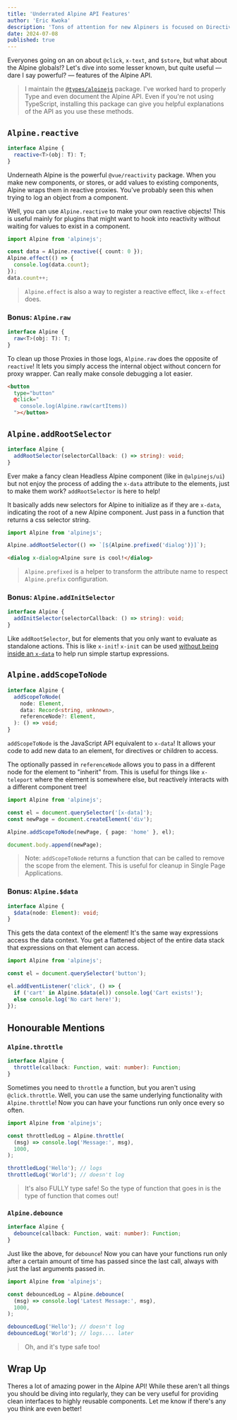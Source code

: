 ```yaml
---
title: 'Underrated Alpine API Features'
author: 'Eric Kwoka'
description: 'Tons of attention for new Alpiners is focused on Directives and Magics, but the Alpine Global is packed full of interesting options that can be very useful.'
date: 2024-07-08
published: true
---
```


Everyones going on an on about `@click`, `x-text`, and `$store`, but what about the Alpine globals!? Let's dive into some lesser known, but quite useful — dare I say powerful? — features of the Alpine API.

> I maintain the [`@types/alpinejs`](https://www.npmjs.com/package/@types/alpinejs) package. I've worked hard to properly Type and even document the Alpine API. Even if you're not using TypeScript, installing this package can give you helpful explanations of the API as you use these methods.

## `Alpine.reactive`

```ts
interface Alpine {
  reactive<T>(obj: T): T;
}
```

Underneath Alpine is the powerful `@vue/reactivity` package. When you make new components, or stores, or add values to existing components, Alpine wraps them in reactive proxies. You've probably seen this when trying to log an object from a component.

Well, you can use `Alpine.reactive` to make your own reactive objects! This is useful mainly for plugins that might want to hook into reactivity without waiting for values to exist in a component.

```ts
import Alpine from 'alpinejs';

const data = Alpine.reactive({ count: 0 });
Alpine.effect(() => {
  console.log(data.count);
});
data.count++;
```

> `Alpine.effect` is also a way to register a reactive effect, like `x-effect` does.

### Bonus: `Alpine.raw`

```ts
interface Alpine {
  raw<T>(obj: T): T;
}
```

To clean up those Proxies in those logs, `Alpine.raw` does the opposite of `reactive`! It lets you simply access the internal object without concern for proxy wrapper. Can really make console debugging a lot easier.

```html
<button
  type="button"
  @click="
    console.log(Alpine.raw(cartItems))
  "></button>
```

## `Alpine.addRootSelector`

```ts
interface Alpine {
  addRootSelector(selectorCallback: () => string): void;
}
```

Ever make a fancy clean Headless Alpine component (like in `@alpinejs/ui`) but not enjoy the process of adding the `x-data` attribute to the elements, just to make them work? `addRootSelector` is here to help!

It basically adds new selectors for Alpine to initialize as if they are `x-data`, indicating the root of a new Alpine component. Just pass in a function that returns a css selector string.

```ts
import Alpine from 'alpinejs';

Alpine.addRootSelector(() => `[${Alpine.prefixed('dialog')}]`);
```

```html
<dialog x-dialog>Alpine sure is cool!</dialog>
```

> `Alpine.prefixed` is a helper to transform the attribute name to respect `Alpine.prefix` configuration.

### Bonus: `Alpine.addInitSelector`

```ts
interface Alpine {
  addInitSelector(selectorCallback: () => string): void;
}
```

Like `addRootSelector`, but for elements that you only want to evaluate as standalone actions. This is like `x-init`! `x-init` can be used [without being inside an `x-data`](https://alpinejs.dev/directives/init#standalone-x-init) to help run simple startup expressions.

## `Alpine.addScopeToNode`

```ts
interface Alpine {
  addScopeToNode(
    node: Element,
    data: Record<string, unknown>,
    referenceNode?: Element,
  ): () => void;
}
```

`addScopeToNode` is the JavaScript API equivalent to `x-data`! It allows your code to add new data to an element, for directives or children to access.

The optionally passed in `referenceNode` allows you to pass in a different node for the element to "inherit" from. This is useful for things like `x-teleport` where the element is somewhere else, but reactively interacts with a different component tree!

```ts
import Alpine from 'alpinejs';

const el = document.querySelector('[x-data]');
const newPage = document.createElement('div');

Alpine.addScopeToNode(newPage, { page: 'home' }, el);

document.body.append(newPage);
```

> Note: `addScopeToNode` returns a function that can be called to remove the scope from the element. This is useful for cleanup in Single Page Applications.

### Bonus: `Alpine.$data`

```ts
interface Alpine {
  $data(node: Element): void;
}
```

This gets the data context of the element! It's the same way expressions access the data context. You get a flattened object of the entire data stack that expressions on that element can access.

```ts
import Alpine from 'alpinejs';

const el = document.querySelector('button');

el.addEventListener('click', () => {
  if ('cart' in Alpine.$data(el)) console.log('Cart exists!');
  else console.log('No cart here!');
});
```

## Honourable Mentions

### `Alpine.throttle`

```ts
interface Alpine {
  throttle(callback: Function, wait: number): Function;
}
```

Sometimes you need to `throttle` a function, but you aren't using `@click.throttle`. Well, you can use the same underlying functionality with `Alpine.throttle`! Now you can have your functions run only once every so often.

```ts
import Alpine from 'alpinejs';

const throttledLog = Alpine.throttle(
  (msg) => console.log('Message:', msg),
  1000,
);

throttledLog('Hello'); // logs
throttledLog('World'); // doesn't log
```

> It's also FULLY type safe! So the type of function that goes in is the type of function that comes out!

### `Alpine.debounce`

```ts
interface Alpine {
  debounce(callback: Function, wait: number): Function;
}
```

Just like the above, for `debounce`! Now you can have your functions run only after a certain amount of time has passed since the last call, always with just the last arguments passed in.

```ts
import Alpine from 'alpinejs';

const debouncedLog = Alpine.debounce(
  (msg) => console.log('Latest Message:', msg),
  1000,
);

debouncedLog('Hello'); // doesn't log
debouncedLog('World'); // logs.... later
```

> Oh, and it's type safe too!

## Wrap Up

Theres a lot of amazing power in the Alpine API! While these aren't all things you should be diving into regularly, they can be very useful for providing clean interfaces to highly reusable components. Let me know if there's any you think are even better!
